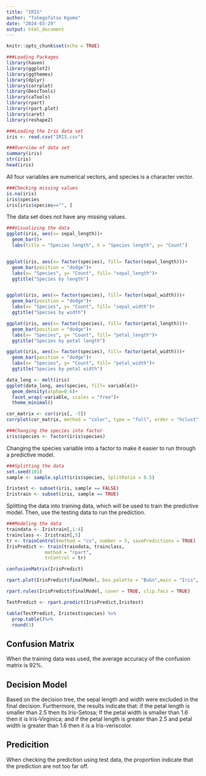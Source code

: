 ---
title: "IRIS"
author: "Tshegofatso Kgomo"
date: "2024-03-29"
output: html_document
---

```{r setup, include=FALSE}
knitr::opts_chunk$set(echo = TRUE)
```

```{r}
###Loading Packages
library(haven)
library(ggplot2)
library(ggthemes)
library(dplyr)
library(corrplot)
library(DescTools)
library(caTools)
library(rpart)
library(rpart.plot) 
library(caret)
library(reshape2)
```



```{r}
###Loading the Iris data set
iris <- read.csv("IRIS.csv")
```


```{r}
###Overview of data set
summary(iris)
str(iris)
head(iris)
```
All four variables are numerical vectors, and species is a character vector.

```{r}
###Checking missing values
is.na(iris)
iris$species
iris[iris$species=="", ]
```

The data set does not have any missing values.

```{r}
###Visualizing the data
ggplot(iris, aes(x= sepal_length))+
  geom_bar()+
  labs(title = "Species length", X = "Species length", y= "Count")


ggplot(iris, aes(x= factor(species), fill= factor(sepal_length)))+
  geom_bar(position = "dodge")+
  labs(x= "Species", y= "Count", fill= "sepal_length")+
  ggtitle("Species by length")


ggplot(iris, aes(x= factor(species), fill= factor(sepal_width)))+
  geom_bar(position = "dodge")+
  labs(x= "Species", y= "Count", fill= "sepal_width")+
  ggtitle("Species by width")

ggplot(iris, aes(x= factor(species), fill= factor(petal_length)))+
  geom_bar(position = "dodge")+
  labs(x= "Species", y= "Count", fill= "petal_length")+
  ggtitle("Species by petal length")

ggplot(iris, aes(x= factor(species), fill= factor(petal_width)))+
  geom_bar(position = "dodge")+
  labs(x= "Species", y= "Count", fill= "petal_width")+
  ggtitle("Species by petal width")

data_long <- melt(iris)
ggplot(data_long, aes(species, fill= variable))+
  geom_density(alpha=0.6)+
  facet_wrap(~variable, scales = "free")+
  theme_minimal()
```


```{r}
cor_matrix <- cor(iris[, -5])
corrplot(cor_matrix, method = "color", type = "full", order = "hclust", tl.col="black", tl.srt = 45, addrect = 2)
```


```{r}
###Changing the species into factor
iris$species <- factor(iris$species)
```

Changing the species variable into a factor to make it easier to run through
a predictive model.

```{r}
###Splitting the data
set.seed(101)
sample <- sample.split(iris$species, SplitRatio = 0.5)

Iristest <- subset(iris, sample == FALSE)
Iristrain <- subset(iris, sample == TRUE)
```

Splitting the data into training data, which will be used to train the predictive
model. Then, use the testing data to run the prediction. 

```{r}
###Modeling the data
traindata <- Iristrain[,1:4]
trainclass <- Iristrain[,5]
tr <- trainControl(method = "cv", number = 5, savePredictions = TRUE)
IrisPredict <- train(traindata, trainclass,
              method = "rpart",
              trControl = tr)

confusionMatrix(IrisPredict)

rpart.plot(IrisPredict$finalModel, box.palette = "BuGn",main = "Iris", extra = 101)

rpart.rules(IrisPredict$finalModel, cover = TRUE, clip.facs = TRUE)

TestPredict <- rpart.predict(IrisPredict,Iristest)

table(TestPredict, Iristest$species) %>%
  prop.table()%>%
  round(3)
```

## Confusion Matrix
When the training data was used, the average accuracy of the confusion matrix is 92%.

## Decision Model
Based on the decision tree, the sepal length and width were excluded in the final decision.
Furthermore, the results indicate that: if the petal length is smaller than 2.5 then its Iris-Setosa; If the petal width is smaller than 1.6 then it is Iris-Virginica; and if the petal length is greater than 2.5 and petal width is greater than 1.6 then it is a Iris-veriscolor.

## Predicition
When checking the prediction using test data, the proportion indicate that the prediction are not too far off. 
